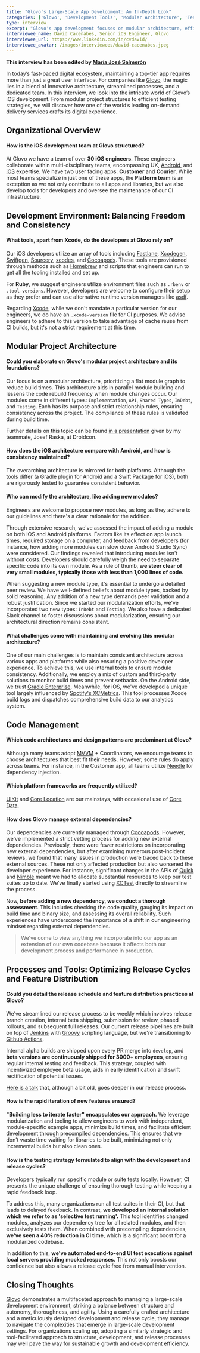```yaml
---
title: "Glovo’s Large-Scale App Development: An In-Depth Look"
categories: ['Glovo', 'Development Tools', 'Modular Architecture', 'Team structure', 'Dependency Injection']
type: interview
excerpt: "Glovo's app development focuses on modular architecture, efficient processes, and a robust team to ensure a top-tier digital experience."
interviewee_name: David Cacenabes, Senior iOS Engineer, Glovo
interviewee_url: https://www.linkedin.com/in/cvdavid/
interviewee_avatar: /images/interviewees/david-cacenabes.jpeg
---
```


**This interview has been edited by [María José Salmerón](https://www.linkedin.com/in/mariajosesalmeron/)**

In today’s fast-paced digital ecosystem, maintaining a top-tier app requires more than just a great user interface. For companies like [Glovo](https://glovoapp.com/), the magic lies in a blend of innovative architecture, streamlined processes, and a dedicated team. In this interview, we look into the intricate world of Glovo’s iOS development. From modular project structures to efficient testing strategies, we will discover how one of the world’s leading on-demand delivery services crafts its digital experience.  

## Organizational Overview

#### How is the iOS development team at Glovo structured?

At Glovo we have a team of over **30 iOS engineers**. These engineers collaborate within multi-disciplinary teams, encompassing UX, [Android](https://www.android.com), and [iOS](https://en.wikipedia.org/wiki/IOS) expertise. We have two user facing apps: **Customer** and **Courier**. While most teams specialize in just one of these apps, the **Platform team** is an exception as we not only contribute to all apps and libraries, but we also develop tools for developers and oversee the maintenance of our CI infrastructure.

## Development Environment: Balancing Freedom and Consistency

#### What tools, apart from Xcode, do the developers at Glovo rely on?

Our iOS developers utilize an array of tools including [Fastlane](https://github.com/fastlane/fastlane), [Xcodegen](https://github.com/yonaskolb/XcodeGen), [Swiftgen](https://github.com/SwiftGen/SwiftGen), [Sourcery](https://github.com/krzysztofzablocki/Sourcery), [xcodes](https://github.com/XcodesOrg/xcodes), and [Cocoapods](https://github.com/CocoaPods/CocoaPods). These tools are provisioned through methods such as [Homebrew](https://brew.sh) and scripts that engineers can run to get all the tooling installed and set up. 

For **Ruby**, we suggest engineers utilize environment files such as `.rbenv` or `.tool-versions`. However, developers are welcome to configure their setup as they prefer and can use alternative runtime version managers like [asdf](https://asdf-vm.com).

Regarding [Xcode](https://en.wikipedia.org/wiki/Xcode), while we don't mandate a particular version for our engineers, we do have an `.xcode-version` file for CI purposes. We advise engineers to adhere to this version to take advantage of cache reuse from CI builds, but it's not a strict requirement at this time.

## Modular Project Architecture

#### Could you elaborate on Glovo's modular project architecture and its foundations?

Our focus is on a modular architecture, prioritizing a flat module graph to reduce build times. This architecture aids in parallel module building and lessens the code rebuild frequency when module changes occur. Our modules come in different types: `Implementation`, `API`, `Shared Types`, `InDebt`, and `Testing`. Each has its purpose and strict relationship rules, ensuring consistency across the project. The compliance of these rules is validated during build time.


Further details on this topic can be found [in a presentation](https://www.droidcon.com/2022/11/15/modularization-flatten-your-graph-and-get-the-real-benefits/) given by my teammate, Josef Raska, at Droidcon.

#### How does the iOS architecture compare with Android, and how is consistency maintained?

The overarching architecture is mirrored for both platforms. Although the tools differ (a Gradle plugin for Android and a Swift Package for iOS), both are rigorously tested to guarantee consistent behavior.

#### Who can modify the architecture, like adding new modules?

Engineers are welcome to propose new modules, as long as they adhere to our guidelines and there's a clear rationale for the addition.

Through extensive research, we've assessed the impact of adding a module on both iOS and Android platforms. Factors like its effect on app launch times, required storage on a computer, and feedback from developers (for instance, how adding more modules can slow down Android Studio Sync) were considered. Our findings revealed that introducing modules isn't without costs. Developers should carefully weigh the need to separate specific code into its own module. As a rule of thumb, **we steer clear of very small modules, typically those with less than 1,000 lines of code.**

When suggesting a new module type, it's essential to undergo a detailed peer review. We have well-defined beliefs about module types, backed by solid reasoning. Any addition of a new type demands peer validation and a robust justification. Since we started our modularization efforts, we've incorporated two new types: `InDebt` and `Testing`. We also have a dedicated Slack channel to foster discussions about modularization, ensuring our architectural direction remains consistent.

#### What challenges come with maintaining and evolving this modular architecture?

One of our main challenges is to maintain consistent architecture across various apps and platforms while also ensuring a positive developer experience. To achieve this, we use internal tools to ensure module consistency. Additionally, we employ a mix of custom and third-party solutions to monitor build times and prevent setbacks. On the Android side, we trust [Gradle Enterprise](https://gradle.com). Meanwhile, for iOS, we've developed a unique tool largely influenced by [Spotify's XCMetrics](https://xcmetrics.io/). This tool processes Xcode build logs and dispatches comprehensive build data to our analytics system.

## Code Management

#### Which code architectures and design patterns are predominant at Glovo?

Although many teams adopt [MVVM](https://en.wikipedia.org/wiki/Model–view–viewmodel) + Coordinators, we encourage teams to choose architectures that best fit their needs. However, some rules do apply across teams. For instance, in the Customer app, all teams utilize [Needle](https://github.com/uber/needle) for dependency injection.

#### Which platform frameworks are frequently utilized?

[UIKit](https://developer.apple.com/documentation/uikit) and [Core Location](https://developer.apple.com/documentation/corelocation) are our mainstays, with occasional use of [Core Data](https://developer.apple.com/documentation/coredata/).

#### How does Glovo manage external dependencies?

Our dependencies are currently managed through [Cocoapods](https://cocoapods.org). However, we've implemented a strict vetting process for adding new external dependencies. Previously, there were fewer restrictions on incorporating new external dependencies, but after examining numerous post-incident reviews, we found that many issues in production were traced back to these external sources. These not only affected production but also worsened the developer experience. For instance, significant changes in the APIs of [Quick](https://github.com/Quick/Quick) and [Nimble](https://github.com/Quick/nimble) meant we had to allocate substantial resources to keep our test suites up to date. We’ve finally started using [XCTest](https://developer.apple.com/documentation/xctest) directly to streamline the process.

Now, **before adding a new dependency, we conduct a thorough assessment**. This includes checking the code quality, gauging its impact on build time and binary size, and assessing its overall reliability. Such experiences have underscored the importance of a shift in our engineering mindset regarding external dependencies. 

> We've come to view anything we incorporate into our app as an extension of our own codebase because it affects both our development process and performance in production.

## Processes and Tools: Optimizing Release Cycles and Feature Distribution

#### Could you detail the release schedule and feature distribution practices at Glovo?

We’ve streamlined our release process to be weekly which involves release branch creation,  internal beta shipping, submission for review, phased rollouts, and subsequent full releases. Our current release pipelines are built on top of [Jenkins](https://www.jenkins.io) with [Groovy](https://groovy-lang.org) scripting language, but we're transitioning to [Github Actions](https://docs.github.com/en/actions).

Internal alpha builds are shipped upon every PR merge into `develop`, and **beta versions are continuously shipped for 3000+ employees**, ensuring regular internal testing and feedback. This strategy, coupled with incentivized employee beta usage, aids in early identification and swift rectification of potential issues.

[Here is a talk](https://youtu.be/QIprGMU2S20) that, although a bit old, goes deeper in our release process.

#### How is the rapid iteration of new features ensured?

**"Building less to iterate faster" encapsulates our approach.** We leverage modularization and tooling to allow engineers to work with independent, module-specific example apps, minimize build times, and facilitate efficient development through precompiled dependencies. This ensures that we don’t waste time waiting for libraries to be built, minimizing not only incremental builds but also clean ones.

#### How is the testing strategy formulated to align with the development and release cycles?

Developers typically run specific module or suite tests locally. However, CI presents the unique challenge of ensuring thorough testing while keeping a rapid feedback loop.

To address this, many organizations run all test suites in their CI, but that leads to delayed feedback. In contrast, **we developed an internal solution which we refer to as 'selective test running'.** This tool identifies changed modules, analyzes our dependency tree for all related modules, and then exclusively tests them. When combined with precompiling dependencies, **we've seen a 40% reduction in CI time**, which is a significant boost for a modularized codebase.

In addition to this, **we've automated end-to-end UI test executions against local servers providing mocked responses.** This not only boosts our confidence but also allows a release cycle free from manual intervention.

## Closing Thoughts

[Glovo](https://glovoapp.com) demonstrates a multifaceted approach to managing a large-scale development environment, striking a balance between structure and autonomy, thoroughness, and agility. Using a carefully crafted architecture and a meticulously designed development and release cycle, they manage to navigate the complexities that emerge in large-scale development settings. For organizations scaling up, adopting a similarly strategic and tool-facilitated approach to structure, development, and release processes may well pave the way for sustainable growth and development efficiency.